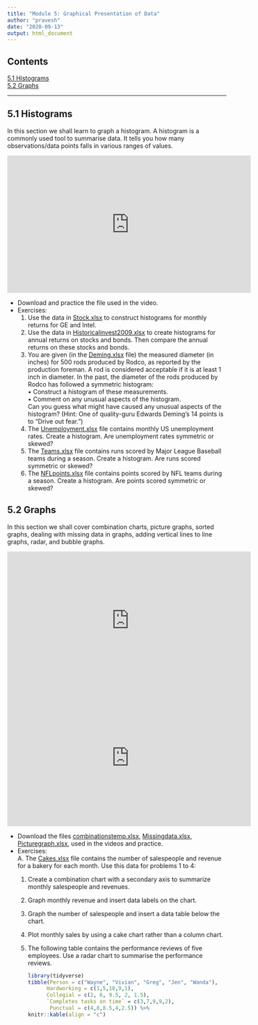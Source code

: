 ```yaml
---
title: "Module 5: Graphical Presentation of Data"
author: "pravesh"
date: "2020-09-13"
output: html_document
---
```


## Contents
[5.1 Histograms](#five-one)<br>
[5.2 Graphs](#five-two)

---

## 5.1 Histograms {#five-one}
In this section we shall learn to graph a histogram. A histogram is a commonly used tool to summarise data. It tells you how many observations/data points falls in various ranges of values. 

<iframe width="560" height="315" src="https://www.youtube.com/embed/PqHgI9Y5SvA" frameborder="0" allow="accelerometer; autoplay; clipboard-write; encrypted-media; gyroscope; picture-in-picture" allowfullscreen></iframe>

- Download and practice the file used in the video.
- Exercises:
  1. Use the data in [Stock.xlsx](Stock.xlsx) to construct histograms for monthly returns for GE and Intel.
  1. Use the data in [Historicalinvest2009.xlsx](Historicalinvest2009.xlsx) to create histograms for annual returns on stocks and bonds. Then compare the annual returns on these stocks and bonds.
  1. You are given (in the [Deming.xlsx](Deming.xlsx) file) the measured diameter (in inches) for 500 rods produced by Rodco, as reported by the production foreman. A rod is considered acceptable if it is at least 1 inch in diameter. In the past, the diameter of the rods produced by Rodco has followed a symmetric histogram:<br>
     • Construct a histogram of these measurements.<br>
     • Comment on any unusual aspects of the histogram.<br>
     Can you guess what might have caused any unusual aspects of the histogram? (Hint: One of quality-guru Edwards Deming’s 14 points is to “Drive out fear.”)
  1. The [Unemployment.xlsx](Unemployment.xlsx) file contains monthly US unemployment rates. Create a histogram. Are unemployment rates symmetric or skewed?
  1. The [Teams.xlsx](Teams.xlsx) file contains runs scored by Major League Baseball teams during a season. Create a histogram. Are runs scored symmetric or skewed?
  1. The [NFLpoints.xlsx](NFLpoints.xlsx) file contains points scored by NFL teams during a season. Create a histogram. Are points scored symmetric or skewed?
  
## 5.2 Graphs {#five-two}
In this section we shall cover combination charts, picture graphs, sorted graphs, dealing with missing data in graphs, adding vertical lines to line graphs, radar, and bubble graphs.


<iframe width="560" height="315" src="https://www.youtube.com/embed/-_FJSXymvAM" frameborder="0" allow="accelerometer; autoplay; clipboard-write; encrypted-media; gyroscope; picture-in-picture" allowfullscreen></iframe>

<iframe width="560" height="315" src="https://www.youtube.com/embed/Jh7WmOfHa6Y" frameborder="0" allow="accelerometer; autoplay; clipboard-write; encrypted-media; gyroscope; picture-in-picture" allowfullscreen></iframe>


- Download the files [combinationstemp.xlsx](combinationstemp.xlsx), [Missingdata.xlsx](Missingdata.xlsx), [Picturegraph.xlsx](Picturegraph.xlsx),  used in the videos and practice.
- Exercises: <br>
A. The [Cakes.xlsx](Cakes.xlsx) file contains the number of salespeople and revenue for a bakery for each month. Use this data for problems 1 to 4:
  1. Create a combination chart with a secondary axis to summarize monthly salespeople and revenues.
  2. Graph monthly revenue and insert data labels on the chart.
  3. Graph the number of salespeople and insert a data table below the chart.
  4. Plot monthly sales by using a cake chart rather than a column chart.
  5. The  following table contains the performance reviews of five employees. Use a radar chart to summarise the performance reviews.
  
     ```r
     library(tidyverse)
     tibble(Person = c("Wayne", "Vivian", "Greg", "Jen", "Wanda"),
           Hardworking = c(1,5,10,9,1),
           Collegial = c(2, 6, 9.5, 2, 1.5),
           `Completes tasks on time` = c(3,7,9,9,2),
            Punctual = c(4,8,8.5,4,2.5)) %>% 
     knitr::kable(align = "c")
     ```
  
  
